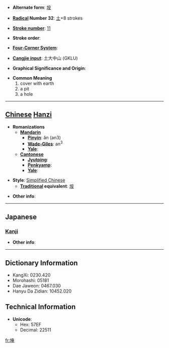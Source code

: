 * '''Alternate form''': [[垵]]

* '''[[Wiktionary:Chinese radical index| Radical]] Number 32''': [[Wiktionary:Chinese radical index 土|土]]+8 strokes

* '''[[Wiktionary:Chinese total strokes index|Stroke number]]''': [[Wiktionary:Chinese total strokes index 11|11]]

* '''Stroke order''': 

* '''[[Wiktionary:Chinese four corner index|Four-Corner System]]''': 

* '''[[Wiktionary:Chinese Cangjie index|Cangjie input]]''': 土大中山 (GKLU)

* '''Graphical Significance and Origin''': 

* '''Common Meaning'''
*#cover with earth
*# a pit
*# a hole


----

== [[Chinese]] [[Hanzi]] ==

* '''Romanizations'''
** '''[[Mandarin]]'''
*** '''[[Pinyin]]''': ǎn (an3)
*** '''[[Wade-Giles]]''': an<sup>3</sup>
*** '''[[Yale]]''': 
** '''[[Cantonese]]'''
*** '''[[Jyutping]]''':
*** '''[[Penkyamp]]''': 
*** '''[[Yale]]''': 

* '''Style''': [[Simplified Chinese]] 
** '''[[Traditional Chinese|Traditional]] equivalent''': [[垵]]

* '''Other info''': 

----

==Japanese==
===[[Kanji]]===
{{kanji|on readings=[[えん]] (en), [[あん]] (an), [[おん]] (on)
|kun readings=[[あな]] (ana)
}}

* '''Other info''':  

----

== Dictionary Information ==

* KangXi: 0230.420
* Morohashi: 05181
* Dae Jaweon: 0467.030
* Hanyu Da Zidian: 10452.020

== Technical Information ==

* '''Unicode''':
** Hex: 57EF
** Decimal: 22511

[[fr:埯]]